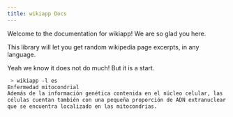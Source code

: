```yaml
---
title: wikiapp Docs
---
```


Welcome to the documentation for wikiapp! We are so glad you here.

This library will let you get random wikipedia page excerpts, in any language.

Yeah we know it does not do much! But it is a start.

 
```bash
 > wikiapp -l es              
Enfermedad mitocondrial
Además de la información genética contenida en el núcleo celular, las
células cuentan también con una pequeña proporción de ADN extranuclear
que se encuentra localizado en las mitocondrias.

```
